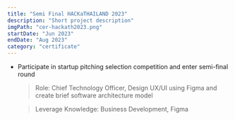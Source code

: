 ```yaml
---
title: "Semi Final HACKaTHAILAND 2023"
description: "Short project description"
imgPath: "cer-hackath2023.png"
startDate: "Jun 2023"
endDate: "Aug 2023"
category: "certificate"
---
```


- Participate in startup pitching selection competition and enter semi-final round

  > Role: Chief Technology Officer, Design UX/UI using Figma and create brief software architecture model

  > Leverage Knowledge: Business Development, Figma 
